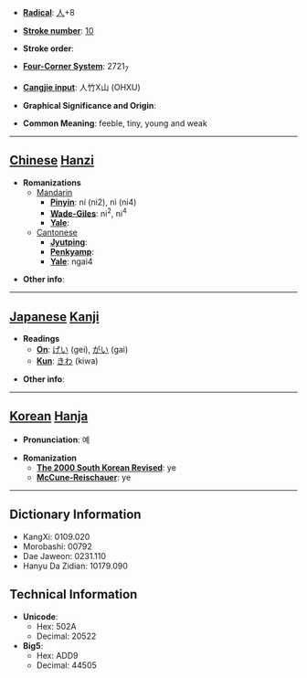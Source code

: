 * '''[[Wiktionary:Chinese radical index| Radical]]''': [[Wiktionary:Chinese radical index 人|人]]+8

* '''[[Wiktionary:Chinese total strokes index|Stroke number]]''': [[Wiktionary:Chinese total strokes index 10|10]]

* '''Stroke order''': 

* '''[[Wiktionary:Chinese four corner index|Four-Corner System]]''': 2721<sub>7</sub>

* '''[[Wiktionary:Chinese Cangjie index|Cangjie input]]''': 人竹X山 (OHXU)

* '''Graphical Significance and Origin''': 

* '''Common Meaning''': feeble, tiny, young and weak

----

== [[Chinese]] [[Hanzi]] ==

* '''Romanizations'''
** [[Mandarin]]
*** '''[[Pinyin]]''': ní (ni2), nì (ni4)
*** '''[[Wade-Giles]]''': ni<sup>2</sup>, ni<sup>4</sup>
*** '''[[Yale]]''': 
**[[Cantonese]]
***'''[[Jyutping]]''':
***'''[[Penkyamp]]''': 
***'''[[Yale]]''': ngai4

* '''Other info''': 

----

== [[Japanese]] [[Kanji]] ==

* '''Readings'''
** '''[[On]]''': [[げい]] (gei), [[がい]] (gai)
** '''[[Kun]]''': [[きわ]] (kiwa)

* '''Other info''':  

----

== [[Korean]] [[Hanja]] ==

* '''Pronunciation''': 예

* '''Romanization'''
** '''[[The 2000 South Korean Revised Romanization|The 2000 South Korean Revised]]''': ye
** '''[[McCune-Reischauer]]''': ye

----

== Dictionary Information ==

* KangXi: 0109.020
* Morobashi: 00792
* Dae Jaweon: 0231.110
* Hanyu Da Zidian: 10179.090

== Technical Information ==

* '''Unicode''':
** Hex: 502A
** Decimal: 20522
* '''Big5''':
** Hex: ADD9
** Decimal: 44505